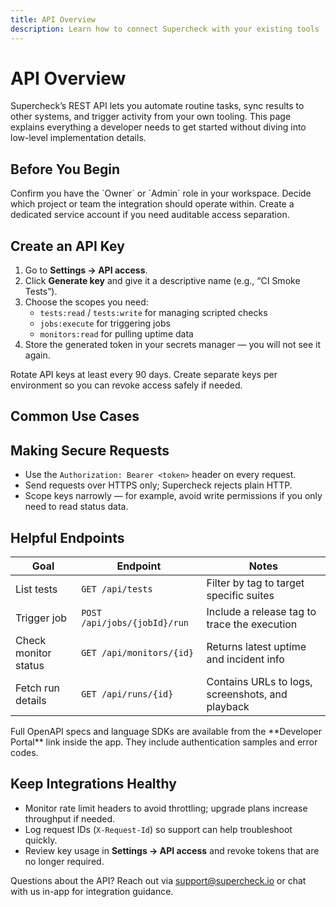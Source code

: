 ```yaml
---
title: API Overview
description: Learn how to connect Supercheck with your existing tools
---
```


# API Overview

Supercheck’s REST API lets you automate routine tasks, sync results to other systems, and trigger activity from your own tooling. This page explains everything a developer needs to get started without diving into low-level implementation details.

## Before You Begin

<Steps>
  <Step>Confirm you have the `Owner` or `Admin` role in your workspace.</Step>
  <Step>Decide which project or team the integration should operate within.</Step>
  <Step>Create a dedicated service account if you need auditable access separation.</Step>
</Steps>

## Create an API Key

1. Go to **Settings → API access**.
2. Click **Generate key** and give it a descriptive name (e.g., “CI Smoke Tests”).
3. Choose the scopes you need:
   - `tests:read` / `tests:write` for managing scripted checks
   - `jobs:execute` for triggering jobs
   - `monitors:read` for pulling uptime data
4. Store the generated token in your secrets manager — you will not see it again.

<Callout type="tip">
  Rotate API keys at least every 90 days. Create separate keys per environment
  so you can revoke access safely if needed.
</Callout>

## Common Use Cases

<Cards>
  <Card
    title="Kick Off Jobs from CI"
    description="Trigger a Supercheck job at the end of your deployment pipeline and block release on failure."
  />
  <Card
    title="Sync Results to Dashboards"
    description="Pull run summaries into your BI tool to blend reliability metrics with business KPIs."
  />
  <Card
    title="Update Status Pages"
    description="Feed incident updates into Supercheck when your external monitoring detects downtime."
  />
</Cards>

## Making Secure Requests

- Use the `Authorization: Bearer <token>` header on every request.
- Send requests over HTTPS only; Supercheck rejects plain HTTP.
- Scope keys narrowly — for example, avoid write permissions if you only need to read status data.

## Helpful Endpoints

| Goal | Endpoint | Notes |
| ---- | -------- | ----- |
| List tests | `GET /api/tests` | Filter by tag to target specific suites |
| Trigger job | `POST /api/jobs/{jobId}/run` | Include a release tag to trace the execution |
| Check monitor status | `GET /api/monitors/{id}` | Returns latest uptime and incident info |
| Fetch run details | `GET /api/runs/{id}` | Contains URLs to logs, screenshots, and playback |

<Callout type="note">
  Full OpenAPI specs and language SDKs are available from the **Developer
  Portal** link inside the app. They include authentication samples and error
  codes.
</Callout>

## Keep Integrations Healthy

- Monitor rate limit headers to avoid throttling; upgrade plans increase throughput if needed.
- Log request IDs (`X-Request-Id`) so support can help troubleshoot quickly.
- Review key usage in **Settings → API access** and revoke tokens that are no longer required.

Questions about the API? Reach out via support@supercheck.io or chat with us in-app for integration guidance.
